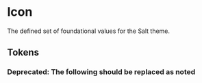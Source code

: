 
<Meta title="Theme/Foundations/Icon" />

# Icon

The defined set of foundational values for the Salt theme.

## Tokens

<DocGrid>
  <SpacingBlock spacingVar="--salt-icon-size-base" />
  <SpacingBlock spacingVar="--salt-icon-size-status-adornment" />
</DocGrid>

### **Deprecated:** The following should be replaced as noted

<DocGrid withNotes>
  <SpacingBlock
    spacingVar="--salt-icon-size-base"
    replacementToken="--salt-size-icon-base"
  />
</DocGrid>
